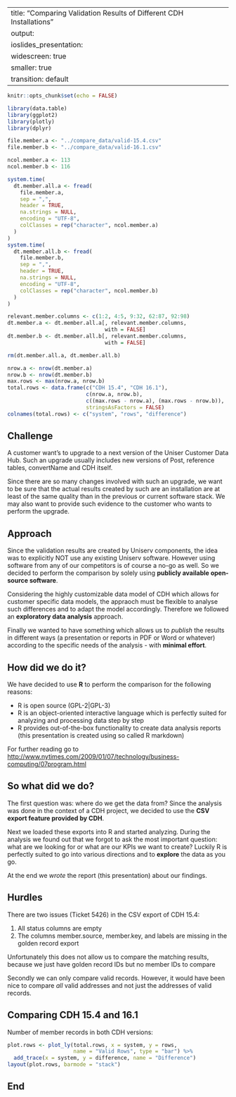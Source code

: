 
---
title: "Comparing Validation Results of Different CDH Installations"
output: 
  ioslides_presentation:
    widescreen: true
    smaller: true
    transition: default
---

```r
knitr::opts_chunk$set(echo = FALSE)

library(data.table)
library(ggplot2)
library(plotly)
library(dplyr)

file.member.a <- "../compare_data/valid-15.4.csv"
file.member.b <- "../compare_data/valid-16.1.csv"

ncol.member.a <- 113
ncol.member.b <- 116

system.time(
  dt.member.all.a <- fread(
    file.member.a,
    sep = ",",
    header = TRUE,
    na.strings = NULL,
    encoding = "UTF-8",
    colClasses = rep("character", ncol.member.a)
  )
)
system.time(
  dt.member.all.b <- fread(
    file.member.b,
    sep = ",",
    header = TRUE,
    na.strings = NULL,
    encoding = "UTF-8",
    colClasses = rep("character", ncol.member.b)
  )
)

relevant.member.columns <- c(1:2, 4:5, 9:32, 62:87, 92:98)
dt.member.a <- dt.member.all.a[, relevant.member.columns, 
                               with = FALSE]
dt.member.b <- dt.member.all.b[, relevant.member.columns, 
                               with = FALSE]

rm(dt.member.all.a, dt.member.all.b)

nrow.a <- nrow(dt.member.a)
nrow.b <- nrow(dt.member.b)
max.rows <- max(nrow.a, nrow.b)
total.rows <- data.frame(c("CDH 15.4", "CDH 16.1"),
                         c(nrow.a, nrow.b),
                         c((max.rows - nrow.a), (max.rows - nrow.b)),
                         stringsAsFactors = FALSE)
colnames(total.rows) <- c("system", "rows", "difference")
```

## Challenge

A customer want's to upgrade to a next version of the Uniser Customer Data Hub.
Such an upgrade usually includes new versions of Post, reference tables, 
convertName and CDH itself.

Since there are so many changes involved with such an upgrade, we want to be 
sure that the actual results created by such are an installation are at least 
of the same quality than in the previous or current software stack. We may also 
want to provide such evidence to the customer who wants to perform the upgrade.

## Approach

Since the validation results are created by Uniserv components, the idea was to 
explicitly NOT use any existing Uniserv software. However using software from
any of our competitors is of course a no-go as well. So we decided to perform 
the comparison by solely using **publicly available open-source software**.

Considering the highly customizable data model of CDH which allows for customer
specific data models, the appraoch must be flexible to analyse such differences
and to adapt the model accordingly. Therefore we followed an **exploratory data 
analysis** approach.

Finally we wanted to have something which allows us to *publish* the results in
different ways (a presentation or reports in PDF or Word or whatever) according
to the specific needs of the analysis - with **minimal effort**.

## How did we do it?

We have decided to use **R** to perform the comparison for the following 
reasons:

- R is open source (GPL-2|GPL-3)
- R is an object-oriented interactive language which is perfectly suited for 
analyzing and processing data step by step
- R provides out-of-the-box functionality to create data analysis reports (this 
presentation is created using so called R markdown)

For further reading go to
<http://www.nytimes.com/2009/01/07/technology/business-computing/07program.html>

## So what did we do?

The first question was: where do we get the data from? Since the analysis was
done in the context of a CDH project, we decided to use the **CSV export feature
provided by CDH**.

Next we loaded these exports into R and started analyzing. During the analysis
we found out that we forgot to ask the most important question: what are we 
looking for or what are our KPIs we want to create? Luckily R is perfectly 
suited to go into various directions and to **explore** the data as you go.

At the end we *wrote* the report (this presentation) about our findings.

## Hurdles

There are two issues (Ticket 5426) in the CSV export of CDH 15.4:

1. All status columns are empty
2. The columns member.source, member.key, and labels are missing in the golden 
record export

Unfortunately this does not allow us to compare the matching results, because we
just have golden record IDs but no member IDs to compare

Secondly we can only compare valid records. However, it would have been nice to
compare *all* valid addresses and not just the addresses of valid records.

## Comparing CDH 15.4 and 16.1

Number of member records in both CDH versions:

```r
plot.rows <- plot_ly(total.rows, x = system, y = rows, 
                     name = "Valid Rows", type = "bar") %>%
  add_trace(x = system, y = difference, name = "Difference")
layout(plot.rows, barmode = "stack")
```



## End
